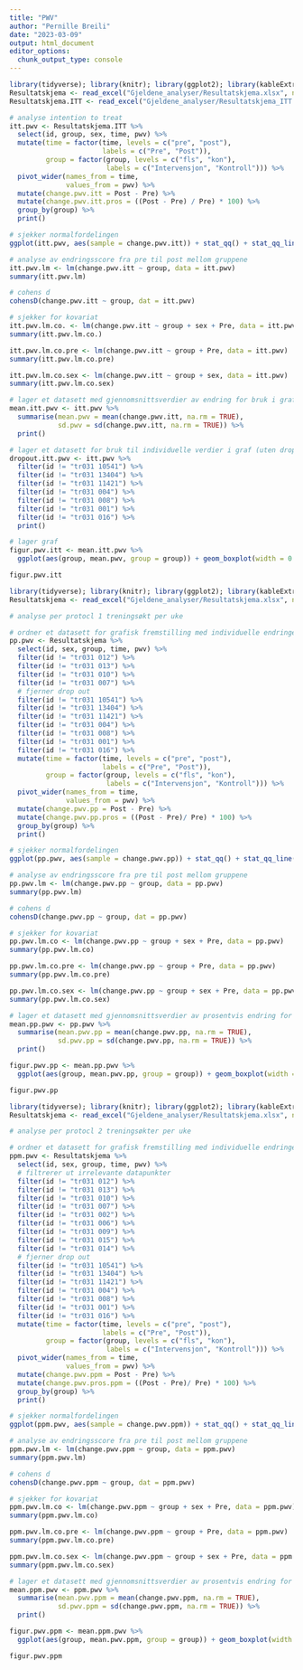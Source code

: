 ```yaml
---
title: "PWV"
author: "Pernille Breili"
date: "2023-03-09"
output: html_document
editor_options: 
  chunk_output_type: console
---
```


```r
library(tidyverse); library(knitr); library(ggplot2); library(kableExtra); library(readxl); library(dplyr); library(flextable); library(pbkrtest); library(broom)
Resultatskjema <- read_excel("Gjeldene_analyser/Resultatskjema.xlsx", na = "NA")
Resultatskjema.ITT <- read_excel("Gjeldene_analyser/Resultatskjema_ITT.xlsx", na = "NA")

# analyse intention to treat 
itt.pwv <- Resultatskjema.ITT %>%
  select(id, group, sex, time, pwv) %>%
  mutate(time = factor(time, levels = c("pre", "post"),
                       labels = c("Pre", "Post")),
         group = factor(group, levels = c("fls", "kon"),
                        labels = c("Intervensjon", "Kontroll"))) %>% 
  pivot_wider(names_from = time,
              values_from = pwv) %>%
  mutate(change.pwv.itt = Post - Pre) %>%
  mutate(change.pwv.itt.pros = ((Post - Pre) / Pre) * 100) %>%
  group_by(group) %>%
  print()

# sjekker normalfordelingen 
ggplot(itt.pwv, aes(sample = change.pwv.itt)) + stat_qq() + stat_qq_line(col = "red")

# analyse av endringsscore fra pre til post mellom gruppene
itt.pwv.lm <- lm(change.pwv.itt ~ group, data = itt.pwv)
summary(itt.pwv.lm)

# cohens d
cohensD(change.pwv.itt ~ group, dat = itt.pwv)

# sjekker for kovariat
itt.pwv.lm.co. <- lm(change.pwv.itt ~ group + sex + Pre, data = itt.pwv)
summary(itt.pwv.lm.co.)

itt.pwv.lm.co.pre <- lm(change.pwv.itt ~ group + Pre, data = itt.pwv)
summary(itt.pwv.lm.co.pre)

itt.pwv.lm.co.sex <- lm(change.pwv.itt ~ group + sex, data = itt.pwv)
summary(itt.pwv.lm.co.sex)

# lager et datasett med gjennomsnittsverdier av endring for bruk i graf
mean.itt.pwv <- itt.pwv %>%
  summarise(mean.pwv = mean(change.pwv.itt, na.rm = TRUE),
            sd.pwv = sd(change.pwv.itt, na.rm = TRUE)) %>%
  print()

# lager et datasett for bruk til individuelle verdier i graf (uten dropped out)
dropout.itt.pwv <- itt.pwv %>%
  filter(id != "tr031 10541") %>%
  filter(id != "tr031 13404") %>%
  filter(id != "tr031 11421") %>%
  filter(id != "tr031 004") %>%
  filter(id != "tr031 008") %>%
  filter(id != "tr031 001") %>%
  filter(id != "tr031 016") %>%
  print()

# lager graf
figur.pwv.itt <- mean.itt.pwv %>%
  ggplot(aes(group, mean.pwv, group = group)) + geom_boxplot(width = 0.3, fill = "white", colour = "black") + geom_errorbar(aes(ymin = mean.pwv - sd.pwv, ymax = mean.pwv + sd.pwv), width = 0.1) + theme_classic() + geom_point(data = dropout.itt.pwv, aes(group, change.pwv.itt), size = 2, alpha = 0.4) + labs(x = "Gruppe", y = "Endring i pulsbølgehastighet (m/s)") + geom_hline(yintercept = 0, linetype = "solid", color = "black") + theme(axis.title = element_text(size = 11), axis.text.x = element_text(size = 10), axis.text.y = element_text(size = 10)) + ylim(-3.5, 2)

figur.pwv.itt
```
```r
library(tidyverse); library(knitr); library(ggplot2); library(kableExtra); library(readxl); library(dplyr); library(flextable); library(pbkrtest); library(broom)
Resultatskjema <- read_excel("Gjeldene_analyser/Resultatskjema.xlsx", na = "NA")

# analyse per protocl 1 treningsøkt per uke

# ordner et datasett for grafisk fremstilling med individuelle endringer fra pre til post i prosent og endringsscore for bruk i statistiske tester
pp.pwv <- Resultatskjema %>%
  select(id, sex, group, time, pwv) %>%
  filter(id != "tr031 012") %>% 
  filter(id != "tr031 013") %>% 
  filter(id != "tr031 010") %>% 
  filter(id != "tr031 007") %>%
  # fjerner drop out
  filter(id != "tr031 10541") %>%
  filter(id != "tr031 13404") %>%
  filter(id != "tr031 11421") %>%
  filter(id != "tr031 004") %>%
  filter(id != "tr031 008") %>%
  filter(id != "tr031 001") %>%
  filter(id != "tr031 016") %>%
  mutate(time = factor(time, levels = c("pre", "post"),
                       labels = c("Pre", "Post")),
         group = factor(group, levels = c("fls", "kon"),
                        labels = c("Intervensjon", "Kontroll"))) %>% 
  pivot_wider(names_from = time,
              values_from = pwv) %>%
  mutate(change.pwv.pp = Post - Pre) %>%
  mutate(change.pwv.pp.pros = ((Post - Pre)/ Pre) * 100) %>%
  group_by(group) %>%
  print()

# sjekker normalfordelingen 
ggplot(pp.pwv, aes(sample = change.pwv.pp)) + stat_qq() + stat_qq_line(col = "red")

# analyse av endringsscore fra pre til post mellom gruppene
pp.pwv.lm <- lm(change.pwv.pp ~ group, data = pp.pwv)
summary(pp.pwv.lm)

# cohens d
cohensD(change.pwv.pp ~ group, dat = pp.pwv)

# sjekker for kovariat
pp.pwv.lm.co <- lm(change.pwv.pp ~ group + sex + Pre, data = pp.pwv)
summary(pp.pwv.lm.co)

pp.pwv.lm.co.pre <- lm(change.pwv.pp ~ group + Pre, data = pp.pwv)
summary(pp.pwv.lm.co.pre)

pp.pwv.lm.co.sex <- lm(change.pwv.pp ~ group + sex + Pre, data = pp.pwv)
summary(pp.pwv.lm.co.sex)

# lager et datasett med gjennomsnittsverdier av prosentvis endring for bruk i graf
mean.pp.pwv <- pp.pwv %>%
  summarise(mean.pwv.pp = mean(change.pwv.pp, na.rm = TRUE),
            sd.pwv.pp = sd(change.pwv.pp, na.rm = TRUE)) %>%
  print()

figur.pwv.pp <- mean.pp.pwv %>%
  ggplot(aes(group, mean.pwv.pp, group = group)) + geom_boxplot(width = 0.3, fill = "white", colour = "black") + geom_errorbar(aes(ymin = mean.pwv.pp - sd.pwv.pp, ymax = mean.pwv.pp + sd.pwv.pp), width = 0.1) + theme_classic() + geom_point(data = pp.pwv, aes(group, change.pwv.pp), size = 2, alpha = 0.4) + labs(x = "Gruppe", y = "Endring i pulsbølgehastighet (m/s)") + geom_hline(yintercept = 0, linetype = "solid", color = "black") + theme(axis.title = element_text(size = 11), axis.text.x = element_text(size = 10), axis.text.y = element_text(size = 10)) + ylim(-3.5, 2)

figur.pwv.pp
```
```r
library(tidyverse); library(knitr); library(ggplot2); library(kableExtra); library(readxl); library(dplyr); library(flextable); library(pbkrtest); library(broom); library(ggsignif)
Resultatskjema <- read_excel("Gjeldene_analyser/Resultatskjema.xlsx", na = "NA")

# analyse per protocl 2 treningsøkter per uke

# ordner et datasett for grafisk fremstilling med individuelle endringer fra pre til post i prosent og endringsscore for bruk i statistiske tester
ppm.pwv <- Resultatskjema %>%
  select(id, sex, group, time, pwv) %>%
  # filtrerer ut irrelevante datapunkter
  filter(id != "tr031 012") %>% 
  filter(id != "tr031 013") %>% 
  filter(id != "tr031 010") %>% 
  filter(id != "tr031 007") %>% 
  filter(id != "tr031 002") %>% 
  filter(id != "tr031 006") %>% 
  filter(id != "tr031 009") %>% 
  filter(id != "tr031 015") %>%
  filter(id != "tr031 014") %>%
  # fjerner drop out
  filter(id != "tr031 10541") %>%
  filter(id != "tr031 13404") %>%
  filter(id != "tr031 11421") %>%
  filter(id != "tr031 004") %>%
  filter(id != "tr031 008") %>%
  filter(id != "tr031 001") %>%
  filter(id != "tr031 016") %>%
  mutate(time = factor(time, levels = c("pre", "post"),
                       labels = c("Pre", "Post")),
         group = factor(group, levels = c("fls", "kon"),
                        labels = c("Intervensjon", "Kontroll"))) %>% 
  pivot_wider(names_from = time,
              values_from = pwv) %>%
  mutate(change.pwv.ppm = Post - Pre) %>%
  mutate(change.pwv.pros.ppm = ((Post - Pre)/ Pre) * 100) %>%
  group_by(group) %>%
  print()

# sjekker normalfordelingen 
ggplot(ppm.pwv, aes(sample = change.pwv.ppm)) + stat_qq() + stat_qq_line(col = "red")

# analyse av endringsscore fra pre til post mellom gruppene
ppm.pwv.lm <- lm(change.pwv.ppm ~ group, data = ppm.pwv)
summary(ppm.pwv.lm)

# cohens d
cohensD(change.pwv.ppm ~ group, dat = ppm.pwv)

# sjekker for kovariat
ppm.pwv.lm.co <- lm(change.pwv.ppm ~ group + sex + Pre, data = ppm.pwv)
summary(ppm.pwv.lm.co)

ppm.pwv.lm.co.pre <- lm(change.pwv.ppm ~ group + Pre, data = ppm.pwv)
summary(ppm.pwv.lm.co.pre)

ppm.pwv.lm.co.sex <- lm(change.pwv.ppm ~ group + sex + Pre, data = ppm.pwv)
summary(ppm.pwv.lm.co.sex)

# lager et datasett med gjennomsnittsverdier av prosentvis endring for bruk i graf
mean.ppm.pwv <- ppm.pwv %>%
  summarise(mean.pwv.ppm = mean(change.pwv.ppm, na.rm = TRUE),
            sd.pwv.ppm = sd(change.pwv.ppm, na.rm = TRUE)) %>%
  print()

figur.pwv.ppm <- mean.ppm.pwv %>%
  ggplot(aes(group, mean.pwv.ppm, group = group)) + geom_boxplot(width = 0.3, fill = "white", colour = "black") + geom_errorbar(aes(ymin = mean.pwv.ppm - sd.pwv.ppm, ymax = mean.pwv.ppm + sd.pwv.ppm), width = 0.1) + theme_classic() + geom_point(data = ppm.pwv, aes(group, change.pwv.ppm), size = 2, alpha = 0.4) + labs(x = "Gruppe", y = "Endring i pulsbølgehastighet (m/s)") + geom_hline(yintercept = 0, linetype = "solid", color = "black") + theme(axis.title = element_text(size = 11), axis.text.x = element_text(size = 10), axis.text.y = element_text(size = 10)) + ylim(-3.5, 2)

figur.pwv.ppm
```

